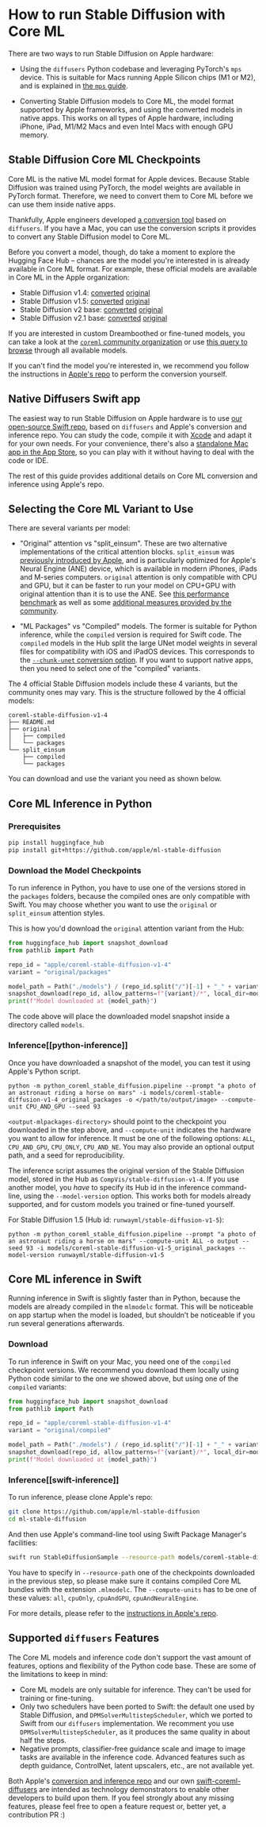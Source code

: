 <!--Copyright 2023 The HuggingFace Team. All rights reserved.

Licensed under the Apache License, Version 2.0 (the "License"); you may not use this file except in compliance with
the License. You may obtain a copy of the License at

http://www.apache.org/licenses/LICENSE-2.0

Unless required by applicable law or agreed to in writing, software distributed under the License is distributed on
an "AS IS" BASIS, WITHOUT WARRANTIES OR CONDITIONS OF ANY KIND, either express or implied. See the License for the
specific language governing permissions and limitations under the License.
-->

# How to run Stable Diffusion with Core ML

There are two ways to run Stable Diffusion on Apple hardware:

- Using the `diffusers` Python codebase and leveraging PyTorch's `mps` device. This is suitable for Macs running Apple Silicon chips (M1 or M2), and is explained in [the `mps` guide](mps).

- Converting Stable Diffusion models to Core ML, the model format supported by Apple frameworks, and using the converted models in native apps. This works on all types of Apple hardware, including iPhone, iPad, M1/M2 Macs and even Intel Macs with enough GPU memory.

## Stable Diffusion Core ML Checkpoints

Core ML is the native ML model format for Apple devices. Because Stable Diffusion was trained using PyTorch, the model weights are available in PyTorch format. Therefore, we need to convert them to Core ML before we can use them inside native apps.

Thankfully, Apple engineers developed [a conversion tool](https://github.com/apple/ml-stable-diffusion#-converting-models-to-core-ml) based on `diffusers`. If you have a Mac, you can use the conversion scripts it provides to convert any Stable Diffusion model to Core ML.

Before you convert a model, though, do take a moment to explore the Hugging Face Hub – chances are the model you're interested in is already available in Core ML format. For example, these official models are available in Core ML in the Apple organization:

- Stable Diffusion v1.4: [converted](https://hf.co/apple/coreml-stable-diffusion-v1-4) [original](https://hf.co/CompVis/stable-diffusion-v1-4)
- Stable Diffusion v1.5: [converted](https://hf.co/apple/coreml-stable-diffusion-v1-5) [original](https://hf.co/runwayml/stable-diffusion-v1-5)
- Stable Diffusion v2 base: [converted](https://hf.co/apple/coreml-stable-diffusion-2-base) [original](https://huggingface.co/stabilityai/stable-diffusion-2-base)
- Stable Diffusion v2.1 base: [converted](https://hf.co/apple/coreml-stable-diffusion-2-1-base) [original](https://huggingface.co/stabilityai/stable-diffusion-2-1-base)

If you are interested in custom Dreamboothed or fine-tuned models, you can take a look at the [`coreml` community organization](https://huggingface.co/coreml) or use [this query to browse](https://huggingface.co/models?pipeline_tag=text-to-image&library=coreml&p=2&sort=likes) through all available models.

If you can't find the model you're interested in, we recommend you follow the instructions in [Apple's repo](https://github.com/apple/ml-stable-diffusion#-converting-models-to-core-ml) to perform the conversion yourself.

## Native Diffusers Swift app

The easiest way to run Stable Diffusion on Apple hardware is to use [our open-source Swift repo](https://github.com/huggingface/swift-coreml-diffusers), based on `diffusers` and Apple's conversion and inference repo. You can study the code, compile it with [Xcode](https://developer.apple.com/xcode/) and adapt it for your own needs. For your convenience, there's also a [standalone Mac app in the App Store](https://apps.apple.com/app/diffusers/id1666309574), so you can play with it without having to deal with the code or IDE.

The rest of this guide provides additional details on Core ML conversion and inference using Apple's repo.


## Selecting the Core ML Variant to Use

There are several variants per model:

- "Original" attention vs "split_einsum". These are two alternative implementations of the critical attention blocks. `split_einsum` was [previously introduced by Apple](https://machinelearning.apple.com/research/neural-engine-transformers), and is particularly optimized for Apple's Neural Engine (ANE) device, which is available in modern iPhones, iPads and M-series computers. `original` attention is only compatible with CPU and GPU, but it can be faster to run your model on CPU+GPU with original attention than it is to use the ANE. See [this performance benchmark](https://huggingface.co/blog/fast-mac-diffusers#performance-benchmarks) as well as some [additional measures provided by the community](https://github.com/huggingface/swift-coreml-diffusers/issues/31).

- "ML Packages" vs "Compiled" models. The former is suitable for Python inference, while the `compiled` version is required for Swift code. The `compiled` models in the Hub split the large UNet model weights in several files for compatibility with iOS and iPadOS devices. This corresponds to the [`--chunk-unet` conversion option](https://github.com/apple/ml-stable-diffusion#-converting-models-to-core-ml). If you want to support native apps, then you need to select one of the "compiled" variants.

The 4 official Stable Diffusion models include these 4 variants, but the community ones may vary. This is the structure followed by the 4 official models:

```
coreml-stable-diffusion-v1-4
├── README.md
├── original
│   ├── compiled
│   └── packages
└── split_einsum
    ├── compiled
    └── packages
```

You can download and use the variant you need as shown below.

## Core ML Inference in Python

### Prerequisites

```bash
pip install huggingface_hub
pip install git+https://github.com/apple/ml-stable-diffusion
```

### Download the Model Checkpoints

To run inference in Python, you have to use one of the versions stored in the `packages` folders, because the compiled ones are only compatible with Swift. You may choose whether you want to use the `original` or `split_einsum` attention styles.

This is how you'd download the `original` attention variant from the Hub:

```Python
from huggingface_hub import snapshot_download
from pathlib import Path

repo_id = "apple/coreml-stable-diffusion-v1-4"
variant = "original/packages"

model_path = Path("./models") / (repo_id.split("/")[-1] + "_" + variant.replace("/", "_"))
snapshot_download(repo_id, allow_patterns=f"{variant}/*", local_dir=model_path, local_dir_use_symlinks=False)
print(f"Model downloaded at {model_path}")
```

The code above will place the downloaded model snapshot inside a directory called `models`.

### Inference[[python-inference]]

Once you have downloaded a snapshot of the model, you can test it using Apple's Python script.

```shell
python -m python_coreml_stable_diffusion.pipeline --prompt "a photo of an astronaut riding a horse on mars" -i models/coreml-stable-diffusion-v1-4_original_packages -o </path/to/output/image> --compute-unit CPU_AND_GPU --seed 93
```

`<output-mlpackages-directory>` should point to the checkpoint you downloaded in the step above, and `--compute-unit` indicates the hardware you want to allow for inference. It must be one of the following options: `ALL`, `CPU_AND_GPU`, `CPU_ONLY`, `CPU_AND_NE`. You may also provide an optional output path, and a seed for reproducibility.

The inference script assumes the original version of the Stable Diffusion model, stored in the Hub as `CompVis/stable-diffusion-v1-4`. If you use another model, you _have_ to specify its Hub id in the inference command-line, using the `--model-version` option. This works both for models already supported, and for custom models you trained or fine-tuned yourself.

For Stable Diffusion 1.5 (Hub id: `runwayml/stable-diffusion-v1-5`):

```shell
python -m python_coreml_stable_diffusion.pipeline --prompt "a photo of an astronaut riding a horse on mars" --compute-unit ALL -o output --seed 93 -i models/coreml-stable-diffusion-v1-5_original_packages --model-version runwayml/stable-diffusion-v1-5
```


## Core ML inference in Swift

Running inference in Swift is slightly faster than in Python, because the models are already compiled in the `mlmodelc` format. This will be noticeable on app startup when the model is loaded, but shouldn’t be noticeable if you run several generations afterwards.

### Download

To run inference in Swift on your Mac, you need one of the `compiled` checkpoint versions. We recommend you download them locally using Python code similar to the one we showed above, but using one of the `compiled` variants:

```Python
from huggingface_hub import snapshot_download
from pathlib import Path

repo_id = "apple/coreml-stable-diffusion-v1-4"
variant = "original/compiled"

model_path = Path("./models") / (repo_id.split("/")[-1] + "_" + variant.replace("/", "_"))
snapshot_download(repo_id, allow_patterns=f"{variant}/*", local_dir=model_path, local_dir_use_symlinks=False)
print(f"Model downloaded at {model_path}")
```

### Inference[[swift-inference]]

To run inference, please clone Apple's repo:

```bash
git clone https://github.com/apple/ml-stable-diffusion
cd ml-stable-diffusion
```

And then use Apple's command-line tool using Swift Package Manager's facilities:

```bash
swift run StableDiffusionSample --resource-path models/coreml-stable-diffusion-v1-4_original_compiled --compute-units all "a photo of an astronaut riding a horse on mars"
```

You have to specify in `--resource-path` one of the checkpoints downloaded in the previous step, so please make sure it contains compiled Core ML bundles with the extension `.mlmodelc`. The `--compute-units` has to be one of these values: `all`, `cpuOnly`, `cpuAndGPU`, `cpuAndNeuralEngine`.

For more details, please refer to the [instructions in Apple's repo](https://github.com/apple/ml-stable-diffusion).


## Supported `diffusers` Features

The Core ML models and inference code don't support the vast amount of features, options and flexibility of the Python code base. These are some of the limitations to keep in mind:

- Core ML models are only suitable for inference. They can't be used for training or fine-tuning.
- Only two schedulers have been ported to Swift: the default one used by Stable Diffusion, and `DPMSolverMultistepScheduler`, which we ported to Swift from our `diffusers` implementation. We recomment you use `DPMSolverMultistepScheduler`, as it produces the same quality in about half the steps.
- Negative prompts, classifier-free guidance scale and image to image tasks are available in the inference code. Advanced features such as depth guidance, ControlNet, latent upscalers, etc., are not available yet.

Both Apple's [conversion and inference repo](https://github.com/apple/ml-stable-diffusion) and our own [swift-coreml-diffusers](https://github.com/huggingface/swift-coreml-diffusers) are intended as technology demonstrators to enable other developers to build upon them. If you feel strongly about any missing features, please feel free to open a feature request or, better yet, a contribution PR :)
